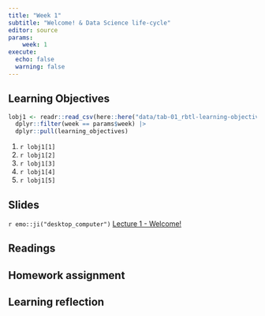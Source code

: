 ```yaml
---
title: "Week 1"
subtitle: "Welcome! & Data Science life-cycle"
editor: source
params:
    week: 1
execute: 
  echo: false
  warning: false
---
```


## Learning Objectives

```r

lobj1 <- readr::read_csv(here::here("data/tab-01_rbtl-learning-objectives.csv")) |> 
  dplyr::filter(week == params$week) |>
  dplyr::pull(learning_objectives)

```

1. `r lobj1[1]`
2. `r lobj1[2]`
2. `r lobj1[3]`
2. `r lobj1[4]`
2. `r lobj1[5]`


## Slides

`r emo::ji("desktop_computer")` [Lecture 1 - Welcome!](/slides/lec-01-welcome.html)

## Readings

## Homework assignment

## Learning reflection

